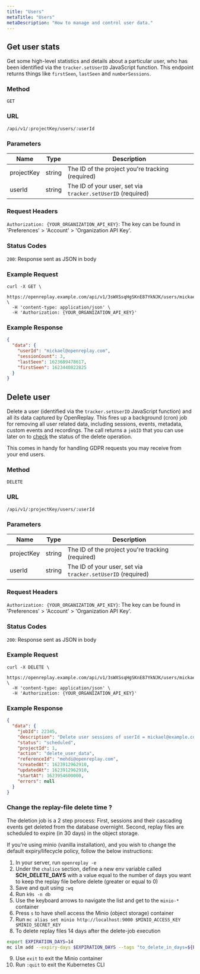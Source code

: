 ```yaml
---
title: "Users"
metaTitle: "Users"
metaDescription: "How to manage and control user data."
---
```


## Get user stats

Get some high-level statistics and details about a particular user, who has been identified via the `tracker.setUserID` JavaScript function. This endpoint returns things like `firstSeen`, `lastSeen` and `numberSessions`.

### Method
`GET`

### URL
`/api/v1/:projectKey/users/:userId`

### Parameters

| Name | Type | Description |
|----------|-------------|-------------|
| projectKey | string | The ID of the project you're tracking (required) |
| userId | string | The ID of your user, set via `tracker.setUserID` (required) |

### Request Headers

`Authorization: {YOUR_ORGANIZATION_API_KEY}`: The key can be found in 'Preferences' > 'Account' > 'Organization API Key'.

### Status Codes

`200`: Response sent as JSON in body

### Example Request

```shell
curl -X GET \
  https://openreplay.example.com/api/v1/3sWXSsqHgSKnE87YkNJK/users/mickael@openreplay.com \
  -H 'content-type: application/json' \
  -H 'Authorization: {YOUR_ORGANIZATION_API_KEY}'
```

### Example Response

```json
{
  "data": {
    "userId": "mickael@openreplay.com",
    "sessionCount": 3,
    "lastSeen": 1623689478617,
    "firstSeen": 1623440822825
  }
}
```

## Delete user

Delete a user (identified via the `tracker.setUserID` JavaScript function) and all its data captured by OpenReplay. This fires up a background (cron) job for removing all user related data, including sessions, events, metadata, custom events and recordings. The call returns a `jobID` that you can use later on to [check](/api/jobs#getjobdetails) the status of the delete operation.

This comes in handy for handling GDPR requests you may receive from your end users.

### Method
`DELETE`

### URL
`/api/v1/:projectKey/users/:userId`

### Parameters

| Name | Type | Description |
|----------|-------------|-------------|
| projectKey | string | The ID of the project you're tracking (required) |
| userId | string | The ID of your user, set via `tracker.setUserID` (required) |

### Request Headers

`Authorization: {YOUR_ORGANIZATION_API_KEY}`: The key can be found in 'Preferences' > 'Account' > 'Organization API Key'.

### Status Codes

`200`: Response sent as JSON in body

### Example Request

```shell
curl -X DELETE \
  https://openreplay.example.com/api/v1/3sWXSsqHgSKnE87YkNJK/users/mickael@example.com \
  -H 'content-type: application/json' \
  -H 'Authorization: {YOUR_ORGANIZATION_API_KEY}'
```

### Example Response

```json
{
  "data": {
    "jobId": 22345,
    "description": "Delete user sessions of userId = mickael@example.com",
    "status": "scheduled",
    "projectId": 1,
    "action": "delete_user_data",
    "referenceId": "mehdi@openreplay.com",
    "createdAt": 1623912962910,
    "updatedAt": 1623912962910,
    "startAt": 1623954600000,
    "errors": null
  }
}
```

### Change the replay-file delete time ? 

The deletion job is a 2 step process: First, sessions and their cascading events get deleted from the database overnight. Second, replay files are scheduled to expire (in 30 days) in the object storage.

If you're using minio (vanilla installation), and you wish to change the default expiry/lifecycle policy, follow the below instructions:
1. In your server, run `openreplay -e`
2. Under the `chalice` section, define a new env variable called **SCH_DELETE_DAYS** with a value equal to the number of days you want to keep the replay file before delete (greater or equal to 0)
3. Save and quit using `:wq`
4. Run `k9s -n db`
5. Use the keyboard arrows to navigate the list and get to the `minio-*` container
6. Press `s` to have shell access the Minio (object storage) container
7. Run `mc alias set minio http://localhost:9000 $MINIO_ACCESS_KEY $MINIO_SECRET_KEY`
8. To delete replay files 14 days after the delete-job execution

```bash
export EXPIRATION_DAYS=14
mc ilm add --expiry-days $EXPIRATION_DAYS --tags "to_delete_in_days=${EXPIRATION_DAYS}" minio/mobs
```

9. Use `exit` to exit the Minio container
10. Run `:quit` to exit the Kubernetes CLI